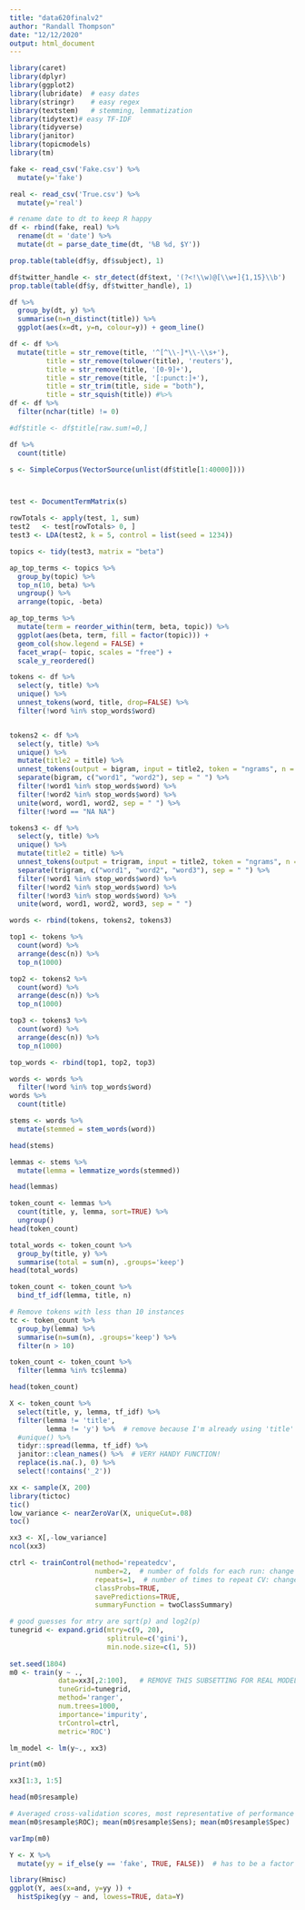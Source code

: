 ---
title: "data620finalv2"
author: "Randall Thompson"
date: "12/12/2020"
output: html_document
---
```{r}
library(caret)
library(dplyr)
library(ggplot2)
library(lubridate)  # easy dates
library(stringr)    # easy regex
library(textstem)   # stemming, lemmatization
library(tidytext)# easy TF-IDF
library(tidyverse)
library(janitor)
library(topicmodels)
library(tm)
```
```{r}
fake <- read_csv('Fake.csv') %>%
  mutate(y='fake')

real <- read_csv('True.csv') %>%
  mutate(y='real')

# rename date to dt to keep R happy
df <- rbind(fake, real) %>%
  rename(dt = 'date') %>%
  mutate(dt = parse_date_time(dt, '%B %d, $Y'))
```
```{r}
prop.table(table(df$y, df$subject), 1)
```
```{r}
df$twitter_handle <- str_detect(df$text, '(?<!\\w)@[\\w+]{1,15}\\b')
prop.table(table(df$y, df$twitter_handle), 1)
```
```{r}

df %>%
  group_by(dt, y) %>%
  summarise(n=n_distinct(title)) %>%
  ggplot(aes(x=dt, y=n, colour=y)) + geom_line()
```
```{r}

df <- df %>%
  mutate(title = str_remove(title, '^[^\\-]*\\-\\s+'),
         title = str_remove(tolower(title), 'reuters'),
         title = str_remove(title, '[0-9]+'),
         title = str_remove(title, '[:punct:]+'),
         title = str_trim(title, side = "both"), 
         title = str_squish(title)) #%>% 
df <- df %>% 
  filter(nchar(title) != 0)
```

```{r}
#df$title <- df$title[raw.sum!=0,]

df %>% 
  count(title)

s <- SimpleCorpus(VectorSource(unlist(df$title[1:40000])))



test <- DocumentTermMatrix(s)

rowTotals <- apply(test, 1, sum)
test2   <- test[rowTotals> 0, ] 
test3 <- LDA(test2, k = 5, control = list(seed = 1234))

topics <- tidy(test3, matrix = "beta")

ap_top_terms <- topics %>%
  group_by(topic) %>%
  top_n(10, beta) %>%
  ungroup() %>%
  arrange(topic, -beta)

ap_top_terms %>%
  mutate(term = reorder_within(term, beta, topic)) %>%
  ggplot(aes(beta, term, fill = factor(topic))) +
  geom_col(show.legend = FALSE) +
  facet_wrap(~ topic, scales = "free") +
  scale_y_reordered()
```


```{r}
tokens <- df %>%
  select(y, title) %>%
  unique() %>% 
  unnest_tokens(word, title, drop=FALSE) %>% 
  filter(!word %in% stop_words$word)


tokens2 <- df %>%
  select(y, title) %>%
  unique() %>% 
  mutate(title2 = title) %>% 
  unnest_tokens(output = bigram, input = title2, token = "ngrams", n = 2) %>% 
  separate(bigram, c("word1", "word2"), sep = " ") %>% 
  filter(!word1 %in% stop_words$word) %>%
  filter(!word2 %in% stop_words$word) %>% 
  unite(word, word1, word2, sep = " ") %>% 
  filter(!word == "NA NA")

tokens3 <- df %>%
  select(y, title) %>%
  unique() %>% 
  mutate(title2 = title) %>% 
  unnest_tokens(output = trigram, input = title2, token = "ngrams", n = 3) %>% 
  separate(trigram, c("word1", "word2", "word3"), sep = " ") %>% 
  filter(!word1 %in% stop_words$word) %>%
  filter(!word2 %in% stop_words$word) %>% 
  filter(!word3 %in% stop_words$word) %>%
  unite(word, word1, word2, word3, sep = " ") 

words <- rbind(tokens, tokens2, tokens3)

top1 <- tokens %>% 
  count(word) %>% 
  arrange(desc(n)) %>% 
  top_n(1000)

top2 <- tokens2 %>% 
  count(word) %>% 
  arrange(desc(n)) %>% 
  top_n(1000)

top3 <- tokens3 %>% 
  count(word) %>% 
  arrange(desc(n)) %>% 
  top_n(1000)

top_words <- rbind(top1, top2, top3)

words <- words %>% 
  filter(!word %in% top_words$word)
words %>% 
  count(title)
```

```{r}
stems <- words %>%
  mutate(stemmed = stem_words(word))

head(stems)
```
```{r}
lemmas <- stems %>%
  mutate(lemma = lemmatize_words(stemmed))

head(lemmas)
```
```{r}
token_count <- lemmas %>%
  count(title, y, lemma, sort=TRUE) %>%
  ungroup()
head(token_count)
```
```{r}
total_words <- token_count %>%
  group_by(title, y) %>%
  summarise(total = sum(n), .groups='keep')
head(total_words)
```
```{r}

token_count <- token_count %>%
  bind_tf_idf(lemma, title, n)

# Remove tokens with less than 10 instances
tc <- token_count %>%
  group_by(lemma) %>%
  summarise(n=sum(n), .groups='keep') %>%
  filter(n > 10)

token_count <- token_count %>%
  filter(lemma %in% tc$lemma)

head(token_count)
```
```{r}
X <- token_count %>%
  select(title, y, lemma, tf_idf) %>% 
  filter(lemma != 'title',
         lemma != 'y') %>%  # remove because I'm already using 'title' and 'y'
  #unique() %>%
  tidyr::spread(lemma, tf_idf) %>%
  janitor::clean_names() %>%  # VERY HANDY FUNCTION!
  replace(is.na(.), 0) %>%
  select(!contains('_2'))
```

```{r}
xx <- sample(X, 200)
library(tictoc)
tic()
low_variance <- nearZeroVar(X, uniqueCut=.08)
toc()
```
```{r}

xx3 <- X[,-low_variance]
ncol(xx3)
```
```{r}
ctrl <- trainControl(method='repeatedcv',
                     number=2,  # number of folds for each run: change this for final run
                     repeats=1,  # number of times to repeat CV: change this for final run
                     classProbs=TRUE,
                     savePredictions=TRUE,
                     summaryFunction = twoClassSummary)

# good guesses for mtry are sqrt(p) and log2(p)
tunegrid <- expand.grid(mtry=c(9, 20),
                        splitrule=c('gini'),
                        min.node.size=c(1, 5))
 
set.seed(1804)
m0 <- train(y ~ .,
            data=xx3[,2:100],   # REMOVE THIS SUBSETTING FOR REAL MODEL
            tuneGrid=tunegrid,
            method='ranger',
            num.trees=1000,
            importance='impurity',
            trControl=ctrl,
            metric='ROC')

lm_model <- lm(y~., xx3)

print(m0)

xx3[1:3, 1:5]
```
```{r}
head(m0$resample)

# Averaged cross-validation scores, most representative of performance
mean(m0$resample$ROC); mean(m0$resample$Sens); mean(m0$resample$Spec)
```
```{r}
varImp(m0)

```
```{r}
Y <- X %>%
  mutate(yy = if_else(y == 'fake', TRUE, FALSE))  # has to be a factor for Hmisc

library(Hmisc)
ggplot(Y, aes(x=and, y=yy )) +
  histSpikeg(yy ~ and, lowess=TRUE, data=Y)
```

